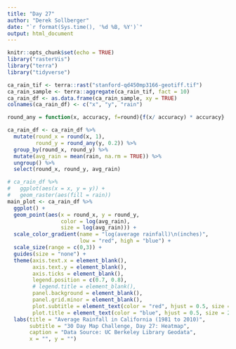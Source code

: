 ```yaml
---
title: "Day 27"
author: "Derek Sollberger"
date: "`r format(Sys.time(), '%d %B, %Y')`"
output: html_document
---
```


```r
knitr::opts_chunk$set(echo = TRUE)
library("rasterVis")
library("terra")
library("tidyverse")
```

```r
ca_rain_tif <- terra::rast("stanford-qd450mp3166-geotiff.tif")
ca_rain_sample <- terra::aggregate(ca_rain_tif, fact = 10)
ca_rain_df <- as.data.frame(ca_rain_sample, xy = TRUE)
colnames(ca_rain_df) <- c("x", "y", "rain")

round_any = function(x, accuracy, f=round){f(x/ accuracy) * accuracy}

ca_rain_df <- ca_rain_df %>%
  mutate(round_x = round(x, 1),
         round_y = round_any(y, 0.2)) %>%
  group_by(round_x, round_y) %>%
  mutate(avg_rain = mean(rain, na.rm = TRUE)) %>%
  ungroup() %>%
  select(round_x, round_y, avg_rain)


```

```r
# ca_rain_df %>%
#   ggplot(aes(x = x, y = y)) +
#   geom_raster(aes(fill = rain))
main_plot <- ca_rain_df %>%
  ggplot() +
  geom_point(aes(x = round_x, y = round_y, 
                 color = log(avg_rain),
                 size = log(avg_rain))) +
  scale_color_gradient(name = "log(average rainfall)\n(inches)",
                       low = "red", high = "blue") +
  scale_size(range = c(0,3)) +
  guides(size = "none") +
  theme(axis.text.x = element_blank(),
        axis.text.y = element_blank(),
        axis.ticks = element_blank(),
        legend.position = c(0.7, 0.8),
        # legend.title = element_blank(),
        panel.background = element_blank(),
        panel.grid.minor = element_blank(),
        plot.subtitle = element_text(color = "red", hjust = 0.5, size = 15),
        plot.title = element_text(color = "blue", hjust = 0.5, size = 20)) + 
  labs(title = "Average Rainfall in California (1981 to 2010)",
       subtitle = "30 Day Map Challenge, Day 27: Heatmap",
       caption = "Data Source: UC Berkeley Library Geodata",
       x = "", y = "")
```

